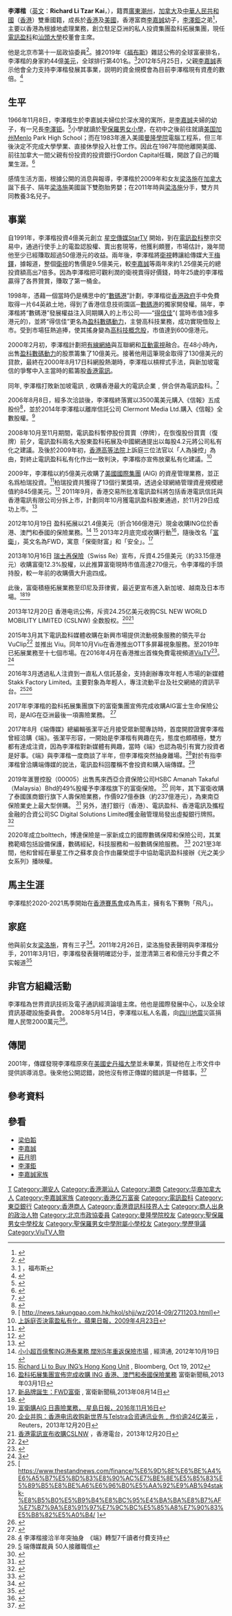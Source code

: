 {{blpsources|time=2019-09-13T08:35:56+00:00}}
{{Infobox person
| name = 李澤楷<br>Richard Li
| image = 
| othername = 小小超
| occupation = [[盈科拓展|盈科拓展]]集團主席<br/>[[香港電訊|香港電訊]]有限公司及[[香港電訊|香港電訊]]管理有限公司主席<br/>[[電訊盈科|電訊盈科]]主席
| term_start = 2000年
| term_end = 现任
| residence = 
| nationality = {{CAN}}<br>{{CNHK}}
| date of birth = {{birth date and age|1966|11|8}}
| place of birth = {{BHKG}}
| parents = [[李嘉誠|李嘉誠]]<br>[[莊月明|莊月明]]（殁）
| relatives = [[李澤鉅|李澤鉅]]（兄）
| spouse = 
| partner = 
| children = 3子
| ancestor = [[廣東|廣東]][[潮州|潮州]]
}}

'''李澤楷'''（[[英文|英文]]：'''Richard Li Tzar Kai '''，{{bd|1966年|11月8日|catIdx=L李泽楷}}），籍貫[[廣東|廣東]][[潮州|潮州]]，[[加拿大|加拿大]]及[[中華人民共和國|中華人民共和國]]（[[香港|香港]]）雙重國籍，成長於[[香港|香港]]及[[美國|美國]]，香港富商[[李嘉誠|李嘉誠]]幼子，[[李澤鉅|李澤鉅]]之弟<ref>{{Cite web |url=http://www.southcn.com/news/hktwma/gangao/mrb/200306200660.htm |title=李嘉誠是如何培養「小超人」的《中國新聞網》2003年6月20日 |access-date=2016年5月18日 |archive-date=2018年1月28日 |archive-url=https://web.archive.org/web/20180128214732/http://www.southcn.com/news/hktwma/gangao/mrb/200306200660.htm |dead-url=no }}</ref>，主要以香港為根據地處理業務，創立駐足亞洲的私人投資集團盈科拓展集團，現任[[電訊盈科|電訊盈科]]和[[汕頭大學|汕頭大學]]校董會主席。

他是北京市第十一屆政協委員<ref>{{Cite web |url=http://news.wenweipo.com/2013/01/15/IN1301150067.htm |title=李家誠李澤楷任北京政協委員 |access-date=2013-03-05 |archive-date=2020-05-05 |archive-url=https://web.archive.org/web/20200505095218/http://news.wenweipo.com/2013/01/15/IN1301150067.htm |dead-url=no }}</ref>。據2019年《[[福布斯|福布斯]]》雜誌公佈的全球富豪排名，李澤楷的身家約44億[[美元|美元]]，全球排行第401名。<ref>[https://www.forbes.com/profile/richard-li/#7b5ffb06772d全球富豪榜：十位新晋富豪夯实香港富豪阵容] {{Wayback|url=https://www.forbes.com/profile/richard-li/#7b5ffb06772d全球富豪榜：十位新晋富豪夯实香港富豪阵容 |date=20210115110459 }}，福布斯</ref>2012年5月25日，父親[[李嘉誠|李嘉誠]]表示他會全力支持李澤楷發展其事業，説明的資金規模會為目前李澤楷現有資產的數倍。<ref>{{Cite web |url=https://invest.hket.com/article/790017/%E6%9D%8E%E5%98%89%E8%AA%A0%E5%88%86%E8%BA%AB%E5%AE%B6%20%E3%80%8C%E4%B8%80%E5%AE%9A%E6%9C%89%E5%85%84%E5%BC%9F%E5%81%9A%E3%80%8D |title=李嘉诚看好内地经济 长子将管理长和系全部资产 |access-date=2020-09-18 |archive-date=2018-05-25 |archive-url=https://web.archive.org/web/20180525083929/http://invest.hket.com/article/790017/%E6%9D%8E%E5%98%89%E8%AA%A0%E5%88%86%E8%BA%AB%E5%AE%B6%20%E3%80%8C%E4%B8%80%E5%AE%9A%E6%9C%89%E5%85%84%E5%BC%9F%E5%81%9A%E3%80%8D |dead-url=no }}</ref>
==生平==
1966年11月8日，李澤楷生於李嘉誠夫婦位於深水灣的寓所，是[[李嘉誠|李嘉誠]]夫婦的幼子，有一兄長[[李澤钜|李澤钜]]。<ref>{{Cite web |url=https://zhuanlan.zhihu.com/p/34756279 |title=存档副本 |access-date=2020-02-21 |archive-date=2020-05-05 |archive-url=https://web.archive.org/web/20200505095228/https://zhuanlan.zhihu.com/p/34756279 |dead-url=no }}</ref>小學就讀於[[聖保羅男女小學|聖保羅男女小學]]，在初中之後前往就讀[[美国|美国]][[加州|加州]]Menlo Park High School；而在1983年進入美國[[曼隆學院|曼隆學院]]電腦工程系，但三年後決定不完成大學學業、直接休學投入社會工作。因此在1987年間他離開美國、前往加拿大一間父親有份投資的投資銀行Gordon Capital任職，開啟了自己的職業生涯。<ref>{{cite web|url=http://www.metrodaily.hk/metro_news/猛人系列之四-盤點李澤楷第一章-小小超做大刁/|title=猛人系列之四 盤點李澤楷第一章 小小超做大刁|access-date=2021-12-28|archive-date=2019-07-24|archive-url=https://web.archive.org/web/20190724035648/https://www.metrodaily.hk/metro_news/%e7%8c%9b%e4%ba%ba%e7%b3%bb%e5%88%97%e4%b9%8b%e5%9b%9b-%e7%9b%a4%e9%bb%9e%e6%9d%8e%e6%be%a4%e6%a5%b7%e7%ac%ac%e4%b8%80%e7%ab%a0-%e5%b0%8f%e5%b0%8f%e8%b6%85%e5%81%9a%e5%a4%a7%e5%88%81/|dead-url=yes}}</ref>

感情生活方面，根據公開的消息與報導，李澤楷於2009年和女友[[梁洛施|梁洛施]]在[[加拿大|加拿大]]誕下長子、隔年[[梁洛施|梁洛施]]美國誕下雙胞胎男嬰；在2011年時與[[梁洛施|梁洛施]]分手，雙方共同教養3名兒子。

==事業==
自1991年，李澤楷投資4億美元創立 [[星空傳媒|星空傳媒StarTV]] 開始，到在[[電訊盈科|電訊盈科]]整宗交易中，通過行使手上的電盈認股權、賣出套現等，他獲利頗豐，市場估計，幾年間他至少已經賺取超過50億港元的收益。兩年後，李澤楷將[[衛視|衛視]]轉讓給傳媒大王[[梅鐸|梅鐸]]，據報道，整個[[衛視|衛視]]的售價是9.5億美元，較[[李嘉誠|李嘉誠]]等兩年來約1.25億美元的總投資額高出7倍多。因為李澤楷把可觀利潤的衛視賣得好價錢，時年25歲的李澤楷贏得了各界贊賞，賺取了第一桶金。

1998年，憑藉一個當時仍是構思中的“[[數碼港|數碼港]]”計劃，李澤楷從[[香港特別行政區政府|香港政府]]手中免費取得一片64英畝土地，得到了香港信息技術園區─[[數碼港|數碼港]]的獨家開發權。隔年，李澤楷將“數碼港”發展權益注入同期購入的上市公司——“[[得信佳|得信佳]]”( 當時市值3億多港元的)，並將“得信佳”更名為[[盈科數碼動力|盈科數碼動力]]，主營高科技業務，成功實現借殼上市。受到市場狂熱追捧，使其搖身變為[[高科技概念股|高科技概念股]]，市值達到600億港元。

2000年2月初，李澤楷計劃把[[有線網絡|有線網絡]]與互聯網和[[互動電視|互動電視]]融合。在48小時內，出售[[盈科數碼動力|盈科數碼動力]]的股票籌集了10億美元。接著他用這筆現金取得了130億美元的貸款，最終在2000年8月17日科網股熱潮時，李澤楷以槓桿式手法，與新加坡電信的爭奪中入主當時的藍籌股[[香港電訊|香港電訊]]。

同年, 李澤楷打敗新加坡電訊﹐收購香港最大的電訊企業﹐併合併為電訊盈科。<ref>{{Cite web |url=https://www.epochtimes.com/b5/6/12/14/n1556898.htm |title=存档副本 |access-date=2020-11-11 |archive-date=2007-12-01 |archive-url=https://web.archive.org/web/20071201080303/http://www.epochtimes.com/b5/6/12/14/n1556898.htm |dead-url=no }}</ref>

2006年8月8日，經多次洽談後，李澤楷終落實以3500萬美元購入《信報》五成股份<ref>{{Cite web |url=https://www.legco.gov.hk/yr06-07/chinese/panels/itb/papers/itb1123cb1-312-3-ec.pdf |title=存档副本 |access-date=2020-11-11 |archive-date=2020-09-19 |archive-url=https://web.archive.org/web/20200919001816/https://www.legco.gov.hk/yr06-07/chinese/panels/itb/papers/itb1123cb1-312-3-ec.pdf |dead-url=no }}</ref>，並於2014年李澤楷以離岸信託公司 Clermont Media Ltd.購入《信報》全數股權。<ref>[ http://news.takungpao.com.hk/hkol/shjj/wz/2014-09/2711203.html]</ref>

2008年10月至11月期間，電訊盈科暫停股份買賣（停牌），在恢復股份買賣（復牌）前夕，電訊盈科兩名大股東盈科拓展及中國網通提出以每股4.2元將公司私有化之建議。及後於2009年初，[[香港高等法院|香港高等法院]]上訴庭三位法官以「人為操控」為由，對終止電訊盈科私有化作出一致判決，李澤楷亦宣佈放棄私有化建議。<ref>[http://hk.apple.nextmedia.com/news/first/20090423/12672860 上訴庭否決電盈私有化，蘋果日報，2009年4月23日]</ref>

2009年，李澤楷以約5億美元收購了[[美國國際集團|美國國際集團]] (AIG) 的資産管理業務，並正名爲柏瑞投資。<ref>{{Cite web |url=http://www.ftchinese.com/story/001028565 |title=至今，李澤楷5億美元收購AIG資産管理業務，FT中文網 2009年9月7日 |access-date=2017年5月12日 |archive-date=2020年5月5日 |archive-url=https://web.archive.org/web/20200505095240/http://www.ftchinese.com/story/001028565 |dead-url=no }}</ref>柏瑞投資共獲得了13個行業獎項，透過全球網絡管理資産規模總值約845億美元。<ref>{{Cite web |url=https://www.pinebridge.com.tw/Unit/Type5?fid=277&cid=4 |title=柏瑞投資網頁 |access-date=2017-05-12 |archive-date=2020-10-22 |archive-url=https://web.archive.org/web/20201022012855/https://www.pinebridge.com.tw/Unit/Type5?fid=277&cid=4 |dead-url=no }}</ref>
2011年9月，香港交易所批准電訊盈科將包括香港電訊信託與香港電訊有限公司分拆上市，計劃同年10月獲電訊盈科股東通過，於11月29日成功上市。<ref>{{Cite web |url=https://www.hkt.com/About+HKT/Company+profile/Milestones?language=zh_HK |title=香港電訊網頁 |access-date=2017-05-12 |archive-date=2019-06-01 |archive-url=https://web.archive.org/web/20190601171248/https://www.hkt.com/About+HKT/Company+profile/Milestones?language=zh_HK |dead-url=no }}</ref>

2012年10月19日 盈科拓展以21.4億美元（折合166億港元）現金收購ING位於香港、澳門和泰國的保險業務。<ref>[http://www.etnet.com.hk/www/tc/news/topic_news_detail.php?category=special&newsid=169 小小超百億奪ING港泰業務 闊別5年重返保險市場] {{Wayback|url=http://www.etnet.com.hk/www/tc/news/topic_news_detail.php?category=special&newsid=169 |date=20200505095254 }}, 經濟通, 2012年10月19日</ref> <ref>[http://www.bloomberg.com/news/2012-10-19/richard-li-to-buy-ing-s-hong-kong-other-units-for-2-14-billion.html Richard Li to Buy ING’s Hong Kong Unit] {{Wayback|url=http://www.bloomberg.com/news/2012-10-19/richard-li-to-buy-ing-s-hong-kong-other-units-for-2-14-billion.html |date=20140407063557 }}, Bloomberg, Oct 19, 2012</ref> 2013年2月底完成收購行動<ref>[http://www.fwd.com.hk/zh-HK/press/PCG%20-%20Press%20Release%20on%20Closing.pdf 盈科拓展集團宣佈完成收購 ING 香港、澳門和泰國保險業務] {{Wayback|url=http://www.fwd.com.hk/zh-HK/press/PCG%20-%20Press%20Release%20on%20Closing.pdf |date=20150924020245 }} 富衛新聞稿,2013年03月1日</ref>，隨後改名「[[富衛|富衛]]」，英文名為FWD，寓意「保衛財富」和「安全」。<ref>[http://www.fwd.com.hk/zh-HK/press/20130814.html 新品牌誕生：FWD富衛] {{Wayback|url=http://www.fwd.com.hk/zh-HK/press/20130814.html |date=20150924020243 }}, 富衛新聞稿,2013年08月14日</ref>

2013年10月16日 [[瑞士再保險|瑞士再保險]]（Swiss Re）宣布，斥資4.25億美元（約33.15億港元）收購富衛12.3%股權，以此推算富衛現時市值高達270億元，令李澤楷的手頭持股，較一年前的收購價大升逾四成。　

此後，富衛積極拓展業務至印尼及菲律賓，最近更宣布進入新加坡、越南及日本市場。<ref>{{Cite web |url=http://hk.on.cc/hk/bkn/cnt/finance/20160607/bkn-20160607122751096-0607_00842_001.html |title=富衛收購大東方人壽越南, 東網，2016年6月7日 |access-date=2017年5月12日 |archive-date=2020年5月5日 |archive-url=https://web.archive.org/web/20200505095326/https://hk.on.cc/hk/bkn/cnt/finance/20160607/bkn-20160607122751096-0607_00842_001.html |dead-url=no }}</ref><ref>[http://bma.singtao.com/yesterday/fin/1116do1505901.html 富衛購AIG 日壽險業務， 星島日報，2016年11月16日]{{Dead link|date=2019年4月 |bot=InternetArchiveBot |fix-attempted=yes }}</ref>

2013年12月20日 香港电讯公佈，斥资24.25亿美元收购CSL NEW WORLD MOBILITY LIMITED (CSLNW) 全数股权。<ref>[http://cn.reuters.com/article/realEstateNews/idCNL3S0JZ01H20131220 企业并购：香港电讯收购新世界与Telstra合资通讯业务﹐作价逾24亿美元] {{Wayback|url=http://cn.reuters.com/article/realEstateNews/idCNL3S0JZ01H20131220 |date=20140407101939 }}，Reuters，2013年12月20日</ref><ref>[http://m.rthk.hk/news/20131220/971930.htm 香港電訊宣布收購CSLNW] {{Wayback|url=http://m.rthk.hk/news/20131220/971930.htm |date=20140407062003 }}，香港電台，2013年12月20日</ref>

2015年3月其下電訊盈科媒體收購在新興市場提供流動視象服務的領先平台VuClip<ref>[https://hk.on.cc/hk/bkn/cnt/finance/20150311/bkn-20150311083700335-0311_00842_001.html]</ref> 並推出 Viu。同年10月Viu在香港推出OTT多屏幕視象服務。至2019年已拓展業務至十七個市場。在2016年4月在香港推出首條免費電視頻道[[ViuTV|ViuTV]]<ref>{{Cite web |url=https://theinitium.com/article/20160302-dailynews-ViuTV/ |title=存档副本 |access-date=2020-11-13 |archive-date=2020-11-28 |archive-url=https://web.archive.org/web/20201128201631/https://theinitium.com/article/20160302-dailynews-ViuTV/ |dead-url=no }}</ref>。<ref>[http://www.pccw.com/staticfiles/PCCWCorpsite/About%20PCCW/Investor%20Relations/Announcements%20&%20Notices/2020/Apr/c01_PCCW%202019%20Annual%20Report.pdf]</ref>

2016年3月透過私人注資到一直私人信託基金，支持創辦專攻年輕人市場的新媒體Stakk Factory Limited。主要對象為年輕人，專注流動平台及社交網絡的資訊平台。<ref>[ https://www.thestandnews.com/finance/%E6%9D%8E%E6%BE%A4%E6%A5%B7%E5%8D%83%E8%90%AC%E7%BE%8E%E5%85%83%E5%89%B5%E8%BE%A6%E6%96%B0%E5%AA%92%E9%AB%94stakk-%E8%B5%B0%E5%B9%B4%E8%BC%95%E4%BA%BA%E8%B7%AF%E7%B7%9A%E8%91%97%E7%9C%BC%E5%85%A8%E7%90%83%E5%B8%82%E5%A0%B4/ {{Wayback|url=https://www.thestandnews.com/finance/%E6%9D%8E%E6%BE%A4%E6%A5%B7%E5%8D%83%E8%90%AC%E7%BE%8E%E5%85%83%E5%89%B5%E8%BE%A6%E6%96%B0%E5%AA%92%E9%AB%94stakk-%E8%B5%B0%E5%B9%B4%E8%BC%95%E4%BA%BA%E8%B7%AF%E7%B7%9A%E8%91%97%E7%9C%BC%E5%85%A8%E7%90%83%E5%B8%82%E5%A0%B4/ |date=20201126045535 }}]</ref><ref>{{Cite web |url=http://paper.wenweipo.com/2016/06/09/FI1606090015.htm |title=存档副本 |access-date=2020-11-13 |archive-date=2017-08-31 |archive-url=https://web.archive.org/web/20170831233841/http://paper.wenweipo.com/2016/06/09/FI1606090015.htm |dead-url=no }}</ref>

2017年李澤楷的盈科拓展集團旗下的富衛集團宣佈完成收購AIG富士生命保險公司，是AIG在亞洲最後一項壽險業務。
<ref>{{Cite web |url=https://news.sina.com.tw/article/20191028/33103378.html |title=存档副本 |access-date=2020-11-13 |archive-date=2020-11-13 |archive-url=https://web.archive.org/web/20201113134819/https://news.sina.com.tw/article/20191028/33103378.html |dead-url=no }}</ref>

2017年8月《端傳媒》總編輯張潔平近月接受眾新聞專訪時，首度開腔證實李澤楷曾經洽購《端》。張潔平形容，一開始是李澤楷有興趣在先，態度也頗積極，雙方都有達成注資，因為李澤楷對新媒體有興趣，當時《端》也認為吸引有實力投資者是好事。《端》與李澤楷一度商談了半年，但李澤楷突然抽身離場。<ref>[https://www.hkcnews.com/article/5988/%E7%AB%AF%E5%82%B3%E5%AA%92-%E6%9D%8E%E6%BE%A4%E6%A5%B7-%E5%BC%B5%E6%BD%94%E5%B9%B3-6098/%E6%9D%8E%E6%BE%A4%E6%A5%B7%E6%8E%A5%E6%B4%BD%E5%8D%8A%E5%B9%B4%E7%AA%81%E6%8A%BD%E8%BA%AB-%E3%80%8A%E7%AB%AF%E3%80%8B%E8%BD%89%E5%9E%8B7%E5%8D%83%E8%AE%80%E8%80%85%E4%BB%98%E8%B2%BB%E6%94%AF%E6%8C%81] {{Wayback|url=https://www.hkcnews.com/article/5988/%E7%AB%AF%E5%82%B3%E5%AA%92-%E6%9D%8E%E6%BE%A4%E6%A5%B7-%E5%BC%B5%E6%BD%94%E5%B9%B3-6098/%E6%9D%8E%E6%BE%A4%E6%A5%B7%E6%8E%A5%E6%B4%BD%E5%8D%8A%E5%B9%B4%E7%AA%81%E6%8A%BD%E8%BA%AB-%E3%80%8A%E7%AB%AF%E3%80%8B%E8%BD%89%E5%9E%8B7%E5%8D%83%E8%AE%80%E8%80%85%E4%BB%98%E8%B2%BB%E6%94%AF%E6%8C%81 |date=20200505095342 }}李澤楷接洽半年突抽身　《端》轉型7千讀者付費支持</ref>對於有指李澤楷曾洽購端傳媒的說法，電訊盈科回覆稱不會投資和購入端傳媒。<ref>[https://news.mingpao.com/pns/dailynews/web_tc/article/20170408/s00002/1491588658899] {{Wayback|url=https://news.mingpao.com/pns/dailynews/web_tc/article/20170408/s00002/1491588658899 |date=20170722153107 }}端傳媒裁員 50人接離職信</ref>

2019年滙豐控股（00005）出售馬來西亞合資保險公司HSBC Amanah Takaful（Malaysia）Bhd的49%股權予李澤楷旗下的富衛保險。
<ref>{{Cite web |url=https://www1.hkej.com/dailynews/finnews/article/2022462/%E6%BB%99%E6%8E%A7%E5%87%86%E5%94%AE%E5%A4%A7%E9%A6%AC%E4%BF%9D%E9%9A%AA%E4%BA%88%E5%AF%8C%E8%A1%9B |title=存档副本 |access-date=2020-11-21 |archive-date=2020-12-08 |archive-url=https://web.archive.org/web/20201208085614/http://www1.hkej.com/dailynews/finnews/article/2022462/%E6%BB%99%E6%8E%A7%E5%87%86%E5%94%AE%E5%A4%A7%E9%A6%AC%E4%BF%9D%E9%9A%AA%E4%BA%88%E5%AF%8C%E8%A1%9B |dead-url=no }}</ref>
同年，其下富衛收購了泰國匯商銀行旗下人壽保險業務，作價927億泰銖（約237億港元），為東南亞保險業史上最大型併購。
<ref>{{Cite web |url=https://www.hk01.com/%E8%B2%A1%E7%B6%93%E5%BF%AB%E8%A8%8A/346826/%E6%9D%8E%E6%BE%A4%E6%A5%B7%E6%97%97%E4%B8%8B%E5%AF%8C%E8%A1%9B%E6%96%A5%E8%BF%91240%E5%84%84-%E6%94%B6%E8%B3%BC%E6%B3%B0%E5%9C%8B%E5%8C%AF%E5%95%86%E9%8A%80%E8%A1%8C%E5%A3%BD%E9%9A%AA%E6%A5%AD%E5%8B%99 |title=存档副本 |access-date=2020-11-21 |archive-date=2020-11-28 |archive-url=https://web.archive.org/web/20201128213820/https://www.hk01.com/%E8%B2%A1%E7%B6%93%E5%BF%AB%E8%A8%8A/346826/%E6%9D%8E%E6%BE%A4%E6%A5%B7%E6%97%97%E4%B8%8B%E5%AF%8C%E8%A1%9B%E6%96%A5%E8%BF%91240%E5%84%84-%E6%94%B6%E8%B3%BC%E6%B3%B0%E5%9C%8B%E5%8C%AF%E5%95%86%E9%8A%80%E8%A1%8C%E5%A3%BD%E9%9A%AA%E6%A5%AD%E5%8B%99 |dead-url=no }}</ref>
另外，渣打銀行（香港）、電訊盈科、香港電訊及攜程金融的合資公司SC Digital Solutions Limited獲金融管理局發出虛擬銀行牌照。
<ref>{{Cite web |url=https://www.hk01.com/%E8%B2%A1%E7%B6%93%E5%BF%AB%E8%A8%8A/311206/%E8%99%9B%E6%93%AC%E9%8A%80%E8%A1%8C-%E6%B8%A3%E6%89%93-%E9%A6%99%E6%B8%AF%E9%9B%BB%E8%A8%8A%E7%AD%89%E5%90%88%E7%87%9F%E4%B8%AD%E6%A8%99-%E6%8F%9A%E8%A8%80%E9%87%8D%E6%96%B0%E5%AE%9A%E7%BE%A9%E9%8A%80%E8%A1%8C%E9%AB%94%E9%A9%97 |title=存档副本 |access-date=2020-11-21 |archive-date=2020-01-14 |archive-url=https://web.archive.org/web/20200114231313/https://www.hk01.com/%E8%B2%A1%E7%B6%93%E5%BF%AB%E8%A8%8A/311206/%E8%99%9B%E6%93%AC%E9%8A%80%E8%A1%8C-%E6%B8%A3%E6%89%93-%E9%A6%99%E6%B8%AF%E9%9B%BB%E8%A8%8A%E7%AD%89%E5%90%88%E7%87%9F%E4%B8%AD%E6%A8%99-%E6%8F%9A%E8%A8%80%E9%87%8D%E6%96%B0%E5%AE%9A%E7%BE%A9%E9%8A%80%E8%A1%8C%E9%AB%94%E9%A9%97 |dead-url=no }}</ref>

2020年成立bolttech，博達保險是一家新成立的國際數碼保障和保險公司，其業務範疇包括設備保護，數碼經紀，科技服務和一般數碼保險服務。
<ref>{{Cite web |url=https://www.asiainsurancereview.com/News/View-NewsLetter-Article/id/61163/Type/iMove/Pacific-Century-Group-appoints-Rob-Schimek-as-group-CEO-of-bolttech |title=存档副本 |access-date=2020-11-21 |archive-date=2020-04-20 |archive-url=https://web.archive.org/web/20200420085420/https://www.asiainsurancereview.com/News/View-NewsLetter-Article/id/61163/Type/iMove/Pacific-Century-Group-appoints-Rob-Schimek-as-group-CEO-of-bolttech |dead-url=no }}</ref>
2021至3年間，他和曾經在華星工作之蘇孝良合作由羅榮焜手中協助電訊盈科接辦《光之美少女系列》播映權。
==馬主生涯==
李澤楷於2020-2021馬季開始在[[香港賽馬會|香港賽馬會]]成為馬主，擁有名下賽駒「飛凡」。

==家庭==
他與前女友[[梁洛施|梁洛施]]，育有三子<ref>{{Cite web |url=http://www1.hk.apple.nextmedia.com/template/apple/art_main.php?iss_id=20090605&sec_id=4104&art_id=12842533 |title=李澤楷、梁洛施生仔 |access-date=2011-05-31 |archive-date=2012-04-04 |archive-url=https://web.archive.org/web/20120404104947/http://hk.apple.nextmedia.com/template/apple/art_main.php?iss_id=20090605&sec_id=4104&art_id=12842533 |dead-url=no }}</ref>。2011年2月26日，梁洛施發表聲明與李澤楷分手，2011年3月1日，李澤楷發表聲明確認分手，並澄清第三者和億元分手費之不实報道<ref>{{cite news|url=http://www.tvbchannel.com/richard-li-made-a-statement.html|title=李澤楷發聲明 億元分手費屬杜撰|date=2011-03-01|accessdate=2011-03-01|archive-date=2011-03-06|archive-url=https://web.archive.org/web/20110306130505/http://www.tvbchannel.com/richard-li-made-a-statement.html|dead-url=no}}</ref>

==非官方組織活動==
李澤楷為世界資訊技術及電子通訊經濟論壇主席。他也是國際發展中心，以及全球資訊基礎設施委員會。
2008年5月14日，李澤楷以私人名義，向[[四川地震|四川地震]]災區捐贈人民幣2000萬元<ref>{{Cite web |url=http://ent.163.com/08/0515/12/4C03H89600032MTM.html |title=李泽楷向灾区捐款2000万 |access-date=2011-05-18 |archive-url=https://web.archive.org/web/20080519220851/http://ent.163.com/08/0515/12/4C03H89600032MTM.html |archive-date=2008-05-19 |dead-url=yes }}</ref>。

==傳聞==
2001年，傳媒發現李澤楷原來在[[美國|美國]][[史丹福大學|史丹福大學]]並未畢業，質疑他在上市文件中提供誤導消息。後來他公開認錯，說他沒有修正傳媒的錯誤是一件錯事。<ref>{{Cite web |url=http://people.com.cn/BIG5/shizheng/18/21/20010403/431930.html |title=虛報學歷 李澤楷公開認錯 |access-date=2001-04-03 |archive-url=https://web.archive.org/web/20200505095410/http://people.com.cn/BIG5/shizheng/18/21/20010403/431930.html |archive-date=2020-05-05 |dead-url=yes }}</ref>

==參考資料==
{{Reflist|2}}

==參看==
*[[梁伯韜|梁伯韜]]
*[[李嘉誠|李嘉誠]]
*[[莊月明|莊月明]]
*[[李澤鉅|李澤鉅]]
*[[李嘉誠家族|李嘉誠家族]]
{{電訊盈科}}
{{DEFAULTSORT:Li李}}
[[Category:李姓|T]]
[[Category:潮安人|Category:潮安人]]
[[Category:香港潮汕人|Category:香港潮汕人]]
[[Category:潮商|Category:潮商]]
[[Category:华裔加拿大人|Category:华裔加拿大人]]
[[Category:李嘉誠家族|Category:李嘉誠家族]]
[[Category:香港亿万富豪|Category:香港亿万富豪]]
[[Category:電訊盈科|Category:電訊盈科]]
[[Category:東亞銀行|Category:東亞銀行]]
[[Category:香港商人|Category:香港商人]]
[[Category:香港資訊科技界人士|Category:香港資訊科技界人士]]
[[Category:商人出身的政治人物|Category:商人出身的政治人物]]
[[Category:北京市政協委員|Category:北京市政協委員]]
[[Category:曼隆學院校友|Category:曼隆學院校友]]
[[Category:聖保羅男女中學校友|Category:聖保羅男女中學校友]]
[[Category:聖保羅男女中學附屬小學校友|Category:聖保羅男女中學附屬小學校友]]
[[Category:學歷爭議|Category:學歷爭議]]
[[Category:ViuTV人物|Category:ViuTV人物]]